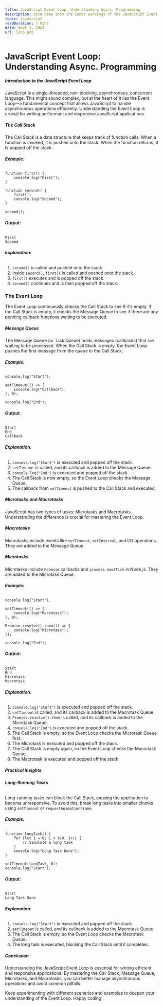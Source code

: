 ```yaml
---
title: JavaScript Event Loop, Understanding Async. Programming
description: Dive deep into the inner workings of the JavaScript Event Loop with our ultimate guide. This article will unravel the complexities of asynchronous programming.
topic: javascript
readDuration: 5 Mins
date: Sept 3, 2024
url: loop.png
---
```


# **JavaScript Event Loop: Understanding Async. Programming**

##### **Introduction to the JavaScript Event Loop**

JavaScript is a single-threaded, non-blocking, asynchronous, concurrent language. This might sound complex, but at the heart of it lies the Event Loop—a fundamental concept that allows JavaScript to handle asynchronous operations efficiently. Understanding the Event Loop is crucial for writing performant and responsive JavaScript applications.

##### **The Call Stack**

The Call Stack is a data structure that keeps track of function calls. When a function is invoked, it is pushed onto the stack. When the function returns, it is popped off the stack.

###### **Example:**

```
function first() {
    console.log("First");
}

function second() {
    first();
    console.log("Second");
}

second();
```

###### **Output:**

```
First
Second
```

###### **Explanation:**

1. `second()` is called and pushed onto the stack.
2. Inside `second()`, `first()` is called and pushed onto the stack.
3. `first()` executes and is popped off the stack.
4. `second()` continues and is then popped off the stack.

### **The Event Loop**

The Event Loop continuously checks the Call Stack to see if it's empty. If the Call Stack is empty, it checks the Message Queue to see if there are any pending callback functions waiting to be executed.

##### **Message Queue**

The Message Queue (or Task Queue) holds messages (callbacks) that are waiting to be processed. When the Call Stack is empty, the Event Loop pushes the first message from the queue to the Call Stack.

###### **Example:**

```
console.log("Start");

setTimeout(() => {
    console.log("Callback");
}, 0);

console.log("End");
```

###### **Output:**

```
Start
End
Callback
```

###### **Explanation:**

1. `console.log("Start")` is executed and popped off the stack.
2. `setTimeout` is called, and its callback is added to the Message Queue.
3. `console.log("End")` is executed and popped off the stack.
4. The Call Stack is now empty, so the Event Loop checks the Message Queue.
5. The callback from `setTimeout` is pushed to the Call Stack and executed.

##### **Microtasks and Macrotasks**

JavaScript has two types of tasks: Microtasks and Macrotasks. Understanding the difference is crucial for mastering the Event Loop.

##### **Macrotasks**

Macrotasks include events like `setTimeout`, `setInterval`, and I/O operations. They are added to the Message Queue.

##### **Microtasks**

Microtasks include `Promise` callbacks and `process.nextTick` in Node.js. They are added to the Microtask Queue.

###### **Example:**

```
console.log("Start");

setTimeout(() => {
    console.log("Macrotask");
}, 0);

Promise.resolve().then(() => {
    console.log("Microtask");
});

console.log("End");
```

###### **Output:**

```
Start
End
Microtask
Macrotask
```

###### **Explanation:**

1. `console.log("Start")` is executed and popped off the stack.
2. `setTimeout` is called, and its callback is added to the Macrotask Queue.
3. `Promise.resolve().then` is called, and its callback is added to the Microtask Queue.
4. `console.log("End")` is executed and popped off the stack.
5. The Call Stack is empty, so the Event Loop checks the Microtask Queue first.
6. The Microtask is executed and popped off the stack.
7. The Call Stack is empty again, so the Event Loop checks the Macrotask Queue.
8. The Macrotask is executed and popped off the stack.

##### **Practical Insights**

###### **Long-Running Tasks**

Long-running tasks can block the Call Stack, causing the application to become unresponsive. To avoid this, break long tasks into smaller chunks using `setTimeout` or `requestAnimationFrame`.

###### **Example:**

```
function longTask() {
    for (let i = 0; i < 1e9; i++) {
        // Simulate a long task
    }
    console.log("Long Task Done");
}

setTimeout(longTask, 0);
console.log("Start");
```

###### **Output:**

```
Start
Long Task Done
```

###### **Explanation:**

1. `console.log("Start")` is executed and popped off the stack.
2. `setTimeout` is called, and its callback is added to the Macrotask Queue.
3. The Call Stack is empty, so the Event Loop checks the Macrotask Queue.
4. The long task is executed, blocking the Call Stack until it completes.

##### **Conclusion**

Understanding the JavaScript Event Loop is essential for writing efficient and responsive applications. By mastering the Call Stack, Message Queue, Microtasks, and Macrotasks, you can better manage asynchronous operations and avoid common pitfalls.

Keep experimenting with different scenarios and examples to deepen your understanding of the Event Loop. Happy coding!